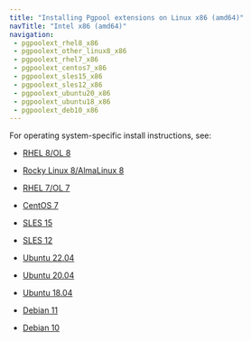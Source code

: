```yaml
---
title: "Installing Pgpool extensions on Linux x86 (amd64)"
navTitle: "Intel x86 (amd64)"
navigation:
 - pgpoolext_rhel8_x86
 - pgpoolext_other_linux8_x86
 - pgpoolext_rhel7_x86
 - pgpoolext_centos7_x86
 - pgpoolext_sles15_x86
 - pgpoolext_sles12_x86
 - pgpoolext_ubuntu20_x86
 - pgpoolext_ubuntu18_x86
 - pgpoolext_deb10_x86
---
```


For operating system-specific install instructions, see:

  - [RHEL 8/OL 8](pgpoolext_rhel8_x86)

  - [Rocky Linux 8/AlmaLinux 8](pgpoolext_other_linux8_x86)
  - [RHEL 7/OL 7](pgpoolext_rhel7_x86)
  - [CentOS 7](pgpoolext_centos7_x86)
  - [SLES 15](pgpoolext_sles15_x86)
  - [SLES 12](pgpoolext_sles12_x86)
  - [Ubuntu 22.04](pgpoolext_ubuntu22_x86)
  - [Ubuntu 20.04](pgpoolext_ubuntu20_x86)
  - [Ubuntu 18.04](pgpoolext_ubuntu18_x86)
  - [Debian 11](pgpoolext_deb11_x86)
  - [Debian 10](pgpoolext_deb10_x86)


